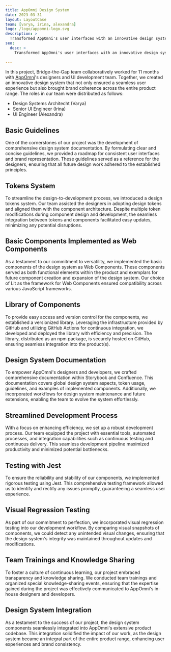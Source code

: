 ```yaml
---
title: AppOmni Design System
date: 2023-03-31
layout: LayoutCase
team: [varya, irina, alexandra]
logo: /logo/appomni-logo.svg
description: >
  Transformed AppOmni's user interfaces with an innovative design system. Web Components, tokens, comprehensive documentation, and seamless integration.
seo:
  desc: >
    Transformed AppOmni's user interfaces with an innovative design system. Web Components, tokens, comprehensive documentation, and seamless integration.
    
---
```


In this project, Bridge-the-Gap team collaboratively worked for 11 months with [AppOmni](https://appomni.com/)'s designers and UI development team.
Together, we created an innovative design system that not only ensured a seamless user experience but also brought brand coherence across the entire product range.
The roles in our team were distributed as follows:

- Design Systems Architecht (Varya)
- Senior UI Engineer (Irina)
- UI Engineer (Alexandra)

## Basic Guidelines

One of the cornerstones of our project was the development of comprehensive design system documentation. By formulating clear and concise guidelines, we provided a roadmap for consistent user interfaces and brand representation. These guidelines served as a reference for the designers, ensuring that all future design work adhered to the established principles.

## Tokens System

To streamline the design-to-development process, we introduced a design tokens system. Our team assisted the designers in adopting design tokens and aligned them with the component architecture. Despite multiple token modifications during component design and development, the seamless integration between tokens and components facilitated easy updates, minimizing any potential disruptions.

## Basic Components Implemented as Web Components

As a testament to our commitment to versatility, we implemented the basic components of the design system as Web Components. These components served as both functional elements within the product and exemplars for future component creation and expansion of the design system. Our choice of Lit as the framework for Web Components ensured compatibility across various JavaScript frameworks.

## Library of Components

To provide easy access and version control for the components, we established a versionized library. Leveraging the infrastructure provided by GitHub and utilizing GitHub Actions for continuous integration, we developed and deployed the library with efficiency and precision. The library, distributed as an npm package, is securely hosted on GitHub, ensuring seamless integration into the product(s).

## Design System Documentation

To empower AppOmni's designers and developers, we crafted comprehensive documentation within Storybook and Confluence. This documentation covers global design system aspects, token usage, guidelines, and examples of implemented components. Additionally, we incorporated workflows for design system maintenance and future extensions, enabling the team to evolve the system effortlessly.

## Streamlined Development Process

With a focus on enhancing efficiency, we set up a robust development process. Our team equipped the project with essential tools, automated processes, and integration capabilities such as continuous testing and continuous delivery. This seamless development pipeline maximized productivity and minimized potential bottlenecks.

## Testing with Jest

To ensure the reliability and stability of our components, we implemented rigorous testing using Jest. This comprehensive testing framework allowed us to identify and rectify any issues promptly, guaranteeing a seamless user experience.

## Visual Regression Testing

As part of our commitment to perfection, we incorporated visual regression testing into our development workflow. By comparing visual snapshots of components, we could detect any unintended visual changes, ensuring that the design system's integrity was maintained throughout updates and modifications.

## Team Trainings and Knowledge Sharing

To foster a culture of continuous learning, our project embraced transparency and knowledge sharing. We conducted team trainings and organized special knowledge-sharing events, ensuring that the expertise gained during the project was effectively communicated to AppOmni's in-house designers and developers.

## Design System Integration

As a testament to the success of our project, the design system components seamlessly integrated into AppOmni's extensive product codebase. This integration solidified the impact of our work, as the design system became an integral part of the entire product range, enhancing user experiences and brand consistency.